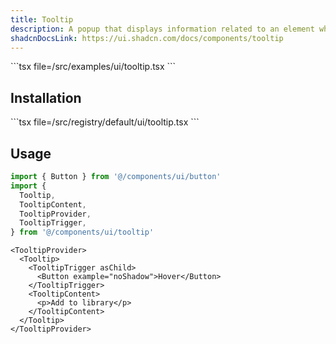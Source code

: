 ```yaml
---
title: Tooltip
description: A popup that displays information related to an element when it receives keyboard focus or mouse hover.
shadcnDocsLink: https://ui.shadcn.com/docs/components/tooltip
---
```


<ComponentPreview component="tooltip">
  ```tsx file=<rootDir>/src/examples/ui/tooltip.tsx
  ```
</ComponentPreview>

## Installation

<Installation component="tooltip">
  ```tsx file=<rootDir>/src/registry/default/ui/tooltip.tsx
  ```
</Installation>

## Usage

```ts
import { Button } from '@/components/ui/button'
import {
  Tooltip,
  TooltipContent,
  TooltipProvider,
  TooltipTrigger,
} from '@/components/ui/tooltip'
```

```tsx
<TooltipProvider>
  <Tooltip>
    <TooltipTrigger asChild>
      <Button example="noShadow">Hover</Button>
    </TooltipTrigger>
    <TooltipContent>
      <p>Add to library</p>
    </TooltipContent>
  </Tooltip>
</TooltipProvider>
```
